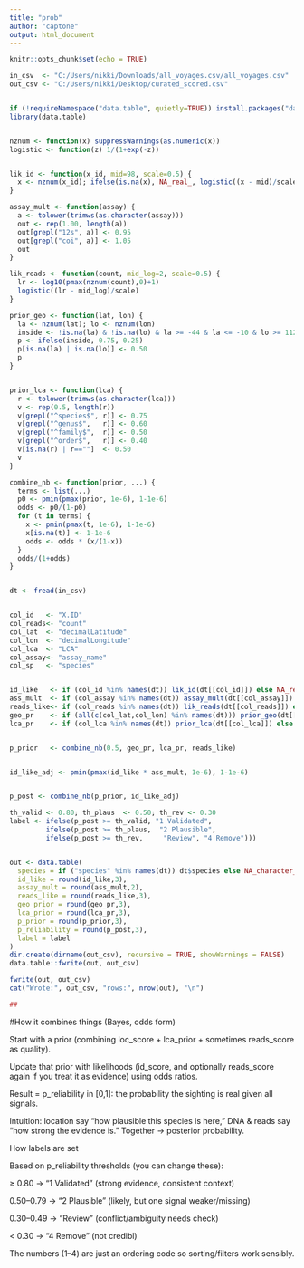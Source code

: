 ---
title: "prob"
author: "captone"
output: html_document
---

```{r setup, include=FALSE}
knitr::opts_chunk$set(echo = TRUE)
```


```{r}

in_csv  <- "C:/Users/nikki/Downloads/all_voyages.csv/all_voyages.csv"      
out_csv <- "C:/Users/nikki/Desktop/curated_scored.csv"


if (!requireNamespace("data.table", quietly=TRUE)) install.packages("data.table")
library(data.table)


nznum <- function(x) suppressWarnings(as.numeric(x))
logistic <- function(z) 1/(1+exp(-z))


lik_id <- function(x_id, mid=98, scale=0.5) {
  x <- nznum(x_id); ifelse(is.na(x), NA_real_, logistic((x - mid)/scale))
}

assay_mult <- function(assay) {
  a <- tolower(trimws(as.character(assay)))
  out <- rep(1.00, length(a))
  out[grepl("12s", a)] <- 0.95
  out[grepl("coi", a)] <- 1.05
  out
}

lik_reads <- function(count, mid_log=2, scale=0.5) {  
  lr <- log10(pmax(nznum(count),0)+1)
  logistic((lr - mid_log)/scale)
}

prior_geo <- function(lat, lon) {
  la <- nznum(lat); lo <- nznum(lon)
  inside <- !is.na(la) & !is.na(lo) & la >= -44 & la <= -10 & lo >= 112 & lo <= 154
  p <- ifelse(inside, 0.75, 0.25)     
  p[is.na(la) | is.na(lo)] <- 0.50    
  p
}


prior_lca <- function(lca) {
  r <- tolower(trimws(as.character(lca)))
  v <- rep(0.5, length(r))
  v[grepl("^species$", r)] <- 0.75
  v[grepl("^genus$",   r)] <- 0.60
  v[grepl("^family$",  r)] <- 0.50
  v[grepl("^order$",   r)] <- 0.40
  v[is.na(r) | r==""]  <- 0.50
  v
}

combine_nb <- function(prior, ...) {
  terms <- list(...)
  p0 <- pmin(pmax(prior, 1e-6), 1-1e-6)
  odds <- p0/(1-p0)
  for (t in terms) {
    x <- pmin(pmax(t, 1e-6), 1-1e-6)
    x[is.na(t)] <- 1-1e-6  
    odds <- odds * (x/(1-x))
  }
  odds/(1+odds)
}


dt <- fread(in_csv)


col_id   <- "X.ID"                 
col_reads<- "count"
col_lat  <- "decimalLatitude"
col_lon  <- "decimalLongitude"
col_lca  <- "LCA"
col_assay<- "assay_name"          
col_sp   <- "species"


id_like   <- if (col_id %in% names(dt)) lik_id(dt[[col_id]]) else NA_real_
ass_mult  <- if (col_assay %in% names(dt)) assay_mult(dt[[col_assay]]) else 1.0
reads_like<- if (col_reads %in% names(dt)) lik_reads(dt[[col_reads]]) else NA_real_
geo_pr    <- if (all(c(col_lat,col_lon) %in% names(dt))) prior_geo(dt[[col_lat]], dt[[col_lon]]) else rep(0.5, nrow(dt))
lca_pr    <- if (col_lca %in% names(dt)) prior_lca(dt[[col_lca]]) else rep(0.5, nrow(dt))


p_prior   <- combine_nb(0.5, geo_pr, lca_pr, reads_like)


id_like_adj <- pmin(pmax(id_like * ass_mult, 1e-6), 1-1e-6)


p_post <- combine_nb(p_prior, id_like_adj)

th_valid <- 0.80; th_plaus  <- 0.50; th_rev <- 0.30
label <- ifelse(p_post >= th_valid, "1 Validated",
         ifelse(p_post >= th_plaus,  "2 Plausible",
         ifelse(p_post >= th_rev,     "Review", "4 Remove")))


out <- data.table(
  species = if ("species" %in% names(dt)) dt$species else NA_character_,
  id_like = round(id_like,3),
  assay_mult = round(ass_mult,2),
  reads_like = round(reads_like,3),
  geo_prior = round(geo_pr,3),
  lca_prior = round(lca_pr,3),
  p_prior = round(p_prior,3),
  p_reliability = round(p_post,3),
  label = label
)
dir.create(dirname(out_csv), recursive = TRUE, showWarnings = FALSE)
data.table::fwrite(out, out_csv)

fwrite(out, out_csv)
cat("Wrote:", out_csv, "rows:", nrow(out), "\n")

## 
```

#How it combines things (Bayes, odds form)

Start with a prior (combining loc_score + lca_prior + sometimes reads_score as quality).

Update that prior with likelihoods (id_score, and optionally reads_score again if you treat it as evidence) using odds ratios.

Result = p_reliability in [0,1]: the probability the sighting is real given all signals.

Intuition: location say “how plausible this species is here,” DNA & reads say “how strong the evidence is.” Together -> posterior probability.

How labels are set

Based on p_reliability thresholds (you can change these):

≥ 0.80 → “1 Validated” (strong evidence, consistent context)

0.50–0.79 → “2 Plausible” (likely, but one signal weaker/missing)

0.30–0.49 → “Review” (conflict/ambiguity needs check)

< 0.30 → “4 Remove” (not credibl)

The numbers (1–4) are just an ordering code so sorting/filters work sensibly.

